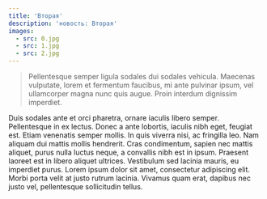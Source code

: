 ```yaml
---
title: 'Вторая'
description: 'новость: Вторая'
images:
  - src: 0.jpg
  - src: 1.jpg
  - src: 2.jpg
---
```


> Pellentesque semper ligula sodales dui sodales vehicula. Maecenas vulputate, lorem et fermentum faucibus, mi ante pulvinar ipsum, vel ullamcorper magna nunc quis augue. Proin interdum dignissim imperdiet.

Duis sodales ante et orci pharetra, ornare iaculis libero semper. Pellentesque in ex lectus. Donec a ante lobortis, iaculis nibh eget, feugiat est. Etiam venenatis semper mollis. In quis viverra nisi, ac fringilla leo. Nam aliquam dui mattis mollis hendrerit. Cras condimentum, sapien nec mattis aliquet, purus nulla luctus neque, a convallis nibh est in ipsum. Praesent laoreet est in libero aliquet ultrices. Vestibulum sed lacinia mauris, eu imperdiet purus. Lorem ipsum dolor sit amet, consectetur adipiscing elit. Morbi porta velit at justo rutrum lacinia. Vivamus quam erat, dapibus nec justo vel, pellentesque sollicitudin tellus.
